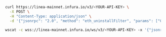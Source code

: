 
<Tabs>
  <TabItem value="curl">

```bash
curl https://linea-mainnet.infura.io/v3/<YOUR-API-KEY> \
  -X POST \
  -H "Content-Type: application/json" \
  -d '{"jsonrpc": "2.0", "method": "eth_uninstallFilter", "params": ["0x10ff0bfba9472c87932c56632eef8f5cc70910e8e71d"], "id": 1}'
```

  </TabItem>
  <TabItem value="WSS">

```bash
wscat -c wss://linea-mainnet.infura.io/ws/v3/<YOUR-API-KEY> -x '{"jsonrpc": "2.0", "method": "eth_uninstallFilter", "params": ["0x10ff0bfba9472c87932c56632eef8f5cc70910e8e71d"], "id": 1}'
```

  </TabItem>
</Tabs>
